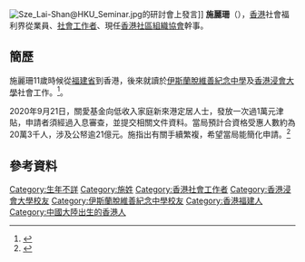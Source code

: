 {{distinguish|蘇麗珊}}
{{expand|time=2018-06-24T14:54:36+00:00}}
{{blpsources|time=2021-12-29}}
[[File:Sze_Lai-Shan@HKU_Seminar.jpg|thumb]]的研討會上發言]]
'''施麗珊'''（{{lang-en|Sze Lai-shan}}），[[香港|香港]]社會福利界從業員、[[社會工作者|社會工作者]]、現任[[香港社區組織協會|香港社區組織協會]]幹事。

==簡歷==
施麗珊11歲時候從[[福建省|福建省]]到香港，後來就讀於[[伊斯蘭脫維善紀念中學|伊斯蘭脫維善紀念中學]]及[[香港浸會大學|香港浸會大學]]社會工作。<ref>{{Cite web |url=http://webcontent.hkcss.org.hk/cm/cc/scenario/download/28_interview.pdf |title=施麗珊 - 香港社會服務聯會 |access-date=2014-05-24 |archive-date=2016-10-20 |archive-url=https://web.archive.org/web/20161020125154/http://webcontent.hkcss.org.hk/cm/cc/scenario/download/28_interview.pdf |dead-url=no }}</ref>。

2020年9月21日，關愛基金向低收入家庭新來港定居人士，發放一次過1萬元津貼，申請者須經過入息審查，並提交相關文件資料。當局預計合資格受惠人數約為20萬3千人，涉及公帑逾21億元。施指出有關手續繁複，希望當局能簡化申請。<ref>{{cite news|url=https://news.rthk.hk/rthk/ch/component/k2/1550820-20200921.htm|title=社區組織協會冀簡化新來港定居人士申請津貼手續|publisher=香港電台}}</ref>

==參考資料==
{{reflist}}

{{hk-bio-stub}}

[[Category:生年不詳|Category:生年不詳]]
[[Category:施姓|Category:施姓]]
[[Category:香港社會工作者|Category:香港社會工作者]]
[[Category:香港浸會大學校友|Category:香港浸會大學校友]]
[[Category:伊斯蘭脫維善紀念中學校友|Category:伊斯蘭脫維善紀念中學校友]]
[[Category:香港福建人|Category:香港福建人]]
[[Category:中國大陸出生的香港人|Category:中國大陸出生的香港人]]